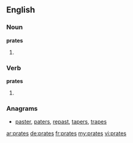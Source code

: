 ==English==

===Noun===
'''prates'''
# {{plural of|prate}}

===Verb===
'''prates'''

# {{third-person singular of|prate}}

===Anagrams===
* [[paster#English|paster]], [[paters#English|paters]], [[repast#English|repast]], [[tapers#English|tapers]], [[trapes#English|trapes]]

[[ar:prates]]
[[de:prates]]
[[fr:prates]]
[[my:prates]]
[[vi:prates]]